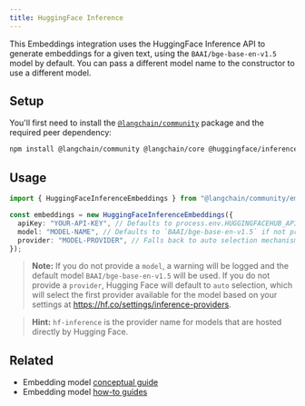 ```yaml
---
title: HuggingFace Inference
---
```


This Embeddings integration uses the HuggingFace Inference API to generate embeddings for a given text, using the `BAAI/bge-base-en-v1.5` model by default. You can pass a different model name to the constructor to use a different model.

## Setup

You'll first need to install the [`@langchain/community`](https://www.npmjs.com/package/@langchain/community) package and the required peer dependency:

```bash npm
npm install @langchain/community @langchain/core @huggingface/inference@4
```
## Usage

```typescript
import { HuggingFaceInferenceEmbeddings } from "@langchain/community/embeddings/hf";

const embeddings = new HuggingFaceInferenceEmbeddings({
  apiKey: "YOUR-API-KEY", // Defaults to process.env.HUGGINGFACEHUB_API_KEY
  model: "MODEL-NAME", // Defaults to `BAAI/bge-base-en-v1.5` if not provided
  provider: "MODEL-PROVIDER", // Falls back to auto selection mechanism within Hugging Face's inference API if not provided
});
```

> **Note:**
> If you do not provide a `model`, a warning will be logged and the default model `BAAI/bge-base-en-v1.5` will be used.
> If you do not provide a `provider`, Hugging Face will default to `auto` selection, which will select the first provider available for the model based on your settings at https://hf.co/settings/inference-providers.

> **Hint:**
> `hf-inference` is the provider name for models that are hosted directly by Hugging Face.

## Related

- Embedding model [conceptual guide](/oss/concepts/embedding_models)
- Embedding model [how-to guides](/oss/how-to/#embedding-models)
